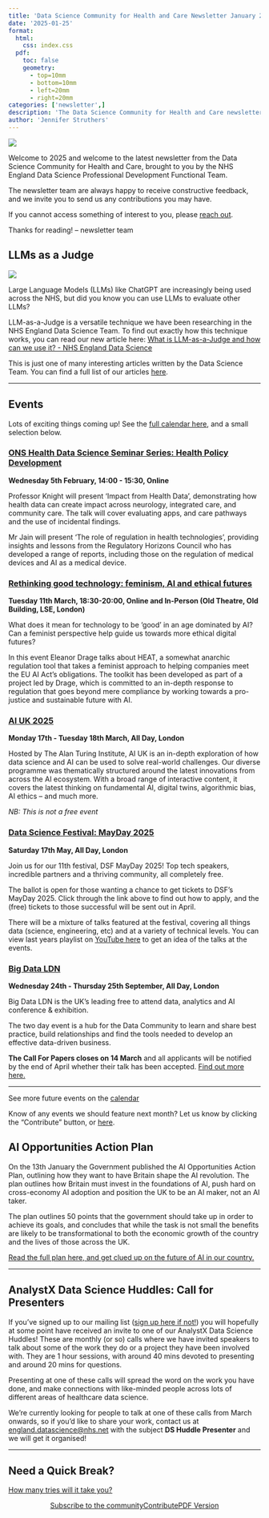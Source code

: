 ```yaml
---
title: 'Data Science Community for Health and Care Newsletter January 2025'
date: '2025-01-25'
format:
  html:
    css: index.css
  pdf:
    toc: false
    geometry: 
      - top=10mm
      - bottom=10mm
      - left=20mm
      - right=20mm
categories: ['newsletter',]
description: 'The Data Science Community for Health and Care newsletter for January 2025'
author: 'Jennifer Struthers'
---
```


![](../../images/banner_jan.png)

Welcome to 2025 and welcome to the latest newsletter from the Data Science Community for Health and Care, brought to you by the NHS England Data Science Professional Development Functional Team. 

The newsletter team are always happy to receive constructive feedback, and we invite you to send us any contributions you may have. 

If you cannot access something of interest to you, please [reach out](https://github.com/nhsengland/datascience-pd-newsletter/issues/new){target="_blank"}. 

Thanks for reading! – newsletter team 

<div class="section-heading">
# LLMs as a Judge
</div>

![](llm_as_a_judge.jpg)

Large Language Models (LLMs) like ChatGPT are increasingly being used across the NHS, but did you know you can use LLMs to evaluate other LLMs?
 
LLM-as-a-Judge is a versatile technique we have been researching in the NHS England Data Science Team. To find out exactly how this technique works, you can read our new article here: [What is LLM-as-a-Judge and how can we use it? - NHS England Data Science](https://nhsengland.github.io/datascience/articles/2024/12/31/LLM-as-a-Judge/){target="_blank"}

This is just one of many interesting articles written by the Data Science Team. You can find a full list of our articles [here](https://nhsengland.github.io/datascience/articles/){target="_blank"}.

___


<div class="section-heading">
# Events
</div>
Lots of exciting things coming up! See the [full calendar here](https://future.nhs.uk/DataAnalytics/view?objectID=861745){target="_blank"}, and a small selection below.


### [ONS Health Data Science Seminar Series: Health Policy Development](https://www.eventbrite.co.uk/e/health-data-science-seminar-series-tickets-1104444205349){target="_blank"}
**Wednesday 5th February, 14:00 - 15:30, Online**

Professor Knight will present 'Impact from Health Data', demonstrating how health data can create impact across neurology, integrated care, and community care. The talk will cover evaluating apps, and care pathways and the use of incidental findings.

Mr Jain will present 'The role of regulation in health technologies', providing insights and lessons from the Regulatory Horizons Council who has developed a range of reports, including those on the regulation of medical devices and AI as a medical device.


### [Rethinking good technology: feminism, AI and ethical futures](https://www.lse.ac.uk/Events/2025/03/202503111830/feminism-AI-and-ethical-futures){target="_blank"}
**Tuesday 11th March, 18:30-20:00, Online and In-Person (Old Theatre, Old Building, LSE, London)**

What does it mean for technology to be ‘good’ in an age dominated by AI? Can a feminist perspective help guide us towards more ethical digital futures? 

In this event Eleanor Drage talks about HEAT, a somewhat anarchic regulation tool that takes a feminist approach to helping companies meet the EU AI Act’s obligations. The toolkit has been developed as part of a project led by Drage, which is committed to an in-depth response to regulation that goes beyond mere compliance by working towards a pro-justice and sustainable future with AI. 


### [AI UK 2025](https://www.turing.ac.uk/events/ai-uk-2025){target="_blank"}
**Monday 17th - Tuesday 18th March, All Day, London**

Hosted by The Alan Turing Institute, AI UK is an in-depth exploration of how data science and AI can be used to solve real-world challenges. Our diverse programme was thematically structured around the latest innovations from across the AI ecosystem. With a broad range of interactive content, it covers the latest thinking on fundamental AI, digital twins, algorithmic bias, AI ethics – and much more.

*NB: This is not a free event*


### [Data Science Festival: MayDay 2025](https://datasciencefestival.com/event/mayday-2025/){target="_blank"}
**Saturday 17th May, All Day, London**

Join us for our 11th festival, DSF MayDay 2025! Top tech speakers, incredible partners and a thriving community, all completely free. 

The ballot is open for those wanting a chance to get tickets to DSF's MayDay 2025. Click through the link above to find out how to apply, and the (free) tickets to those successful will be sent out in April.

There will be a mixture of talks featured at the festival, covering all things data (science, engineering, etc) and at a variety of technical levels. You can view last years playlist on [YouTube here](https://www.youtube.com/playlist?list=PLwzX3WM0AfxopbhVhGCA373Xk-7wNhLfq){target="_blank"} to get an idea of the talks at the events.


### [Big Data LDN](https://www.bigdataldn.com/en-gb.html){target="_blank"}
**Wednesday 24th - Thursday 25th September, All Day, London**

Big Data LDN is the UK’s leading free to attend data, analytics and AI conference & exhibition.

The two day event is a hub for the Data Community to learn and share best practice, build relationships and find the tools needed to develop an effective data-driven business.

**The Call For Papers closes on 14 March** and all applicants will be notified by the end of April whether their talk has been accepted. [Find out more here.](https://www.bigdataldn.com/en-gb/blog/event-news/call-for-papers-2025.html){target="_blank"}


___

See more future events on the [calendar](https://future.nhs.uk/DataAnalytics/view?objectID=861745){target="_blank"}

Know of any events we should feature next month? Let us know by clicking the "Contribute" button, or [here](https://github.com/nhsengland/datascience-pd-newsletter/issues/new?assignees=&labels=&projects=&template=suggest-some-newsletter-content-.md&title=){target="_blank"}.

<div class="section-heading">
# AI Opportunities Action Plan
</div>

On the 13th January the Government published the AI Opportunities Action Plan, outlining how they want to have Britain shape the AI revolution. The plan outlines how Britain must invest in the foundations of AI, push hard on cross-economy AI adoption and position the UK to be an AI maker, not an AI taker. 

The plan outlines 50 points that the government should take up in order to achieve its goals, and concludes that while the task is not small the benefits are likely to be transformational to both the economic growth of the country and the lives of those across the UK.

[Read the full plan here, and get clued up on the future of AI in our country.](https://www.gov.uk/government/publications/ai-opportunities-action-plan/ai-opportunities-action-plan){target="_blank"}

___


<div class="section-heading">
# AnalystX Data Science Huddles: Call for Presenters
</div>

If you've signed up to our mailing list ([sign up here if not!](https://forms.office.com/pages/responsepage.aspx?id=slTDN7CF9UeyIge0jXdO48pr_29hyJFKpCZ7SYYvjeFUNUVPMUk0STlDRlJMNklIWEI3V0NZVTZXVS4u&route=shorturl){target="_blank"}) you will hopefully at some point have received an invite to one of our AnalystX Data Science Huddles! These are monthly (or so) calls where we have invited speakers to talk about some of the work they do or a project they have been involved with. They are 1 hour sessions, with around 40 mins devoted to presenting and around 20 mins for questions. 

Presenting at one of these calls will spread the word on the work you have done, and make connections with like-minded people across lots of different areas of healthcare data science. 

We're currently looking for people to talk at one of these calls from March onwards, so if you'd like to share your work, contact us at [england.datascience@nhs.net](mailto:england.datascience@nhs.net) with the subject **DS Huddle Presenter** and we will get it organised!

___


<div class="section-heading">
# Need a Quick Break?
</div>

[How many tries will it take you?](https://mywordle.strivemath.com/?word=zokxx){target="_blank"}



<div style="text-align: center;">

[Subscribe to the community](https://forms.office.com/pages/responsepage.aspx?id=slTDN7CF9UeyIge0jXdO48pr_29hyJFKpCZ7SYYvjeFUNUVPMUk0STlDRlJMNklIWEI3V0NZVTZXVS4u&route=shorturl){.btn-action-primary .btn-action .btn .btn-success .btn-lg role="button"}[Contribute](https://github.com/nhsengland/datascience-pd-newsletter/issues/new?assignees=&labels=&projects=&template=suggest-some-newsletter-content-.md&title=){.btn-action-primary .btn-action .btn .btn-info .btn-lg role="button" target="_blank"}[PDF Version](./newsletter.pdf){.btn-action-primary .btn-action .btn .btn-info .btn-lg role="button" target="_blank"}
</div>

